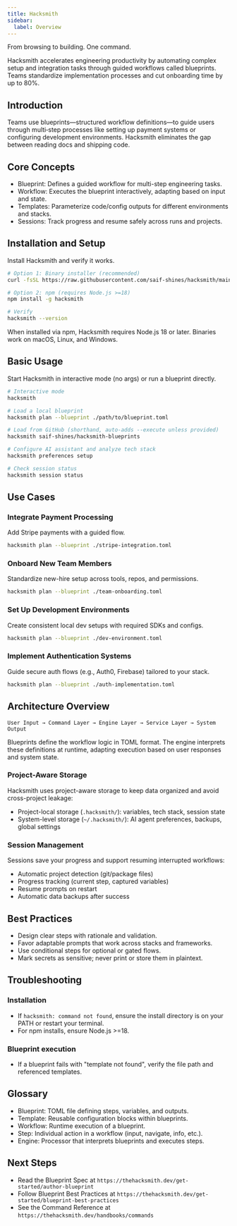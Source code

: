 ```yaml
---
title: Hacksmith
sidebar:
  label: Overview
---
```



From browsing to building. One command.

Hacksmith accelerates engineering productivity by automating complex setup and integration tasks through guided workflows called blueprints. Teams standardize implementation processes and cut onboarding time by up to 80%.

## Introduction

Teams use blueprints—structured workflow definitions—to guide users through multi‑step processes like setting up payment systems or configuring development environments. Hacksmith eliminates the gap between reading docs and shipping code.

## Core Concepts

- Blueprint: Defines a guided workflow for multi-step engineering tasks.
- Workflow: Executes the blueprint interactively, adapting based on input and state.
- Templates: Parameterize code/config outputs for different environments and stacks.
- Sessions: Track progress and resume safely across runs and projects.

## Installation and Setup

Install Hacksmith and verify it works.

```bash
# Option 1: Binary installer (recommended)
curl -fsSL https://raw.githubusercontent.com/saif-shines/hacksmith/main/scripts/install.sh | bash

# Option 2: npm (requires Node.js >=18)
npm install -g hacksmith

# Verify
hacksmith --version
```

When installed via npm, Hacksmith requires Node.js 18 or later. Binaries work on macOS, Linux, and Windows.

## Basic Usage

Start Hacksmith in interactive mode (no args) or run a blueprint directly.

```bash
# Interactive mode
hacksmith

# Load a local blueprint
hacksmith plan --blueprint ./path/to/blueprint.toml

# Load from GitHub (shorthand, auto-adds --execute unless provided)
hacksmith saif-shines/hacksmith-blueprints

# Configure AI assistant and analyze tech stack
hacksmith preferences setup

# Check session status
hacksmith session status
```

## Use Cases

### Integrate Payment Processing

Add Stripe payments with a guided flow.

```bash
hacksmith plan --blueprint ./stripe-integration.toml
```

### Onboard New Team Members

Standardize new-hire setup across tools, repos, and permissions.

```bash
hacksmith plan --blueprint ./team-onboarding.toml
```

### Set Up Development Environments

Create consistent local dev setups with required SDKs and configs.

```bash
hacksmith plan --blueprint ./dev-environment.toml
```

### Implement Authentication Systems

Guide secure auth flows (e.g., Auth0, Firebase) tailored to your stack.

```bash
hacksmith plan --blueprint ./auth-implementation.toml
```

## Architecture Overview

```
User Input → Command Layer → Engine Layer → Service Layer → System Output
```

Blueprints define the workflow logic in TOML format. The engine interprets these definitions at runtime, adapting execution based on user responses and system state.

### Project-Aware Storage

Hacksmith uses project-aware storage to keep data organized and avoid cross-project leakage:

- Project-local storage (`.hacksmith/`): variables, tech stack, session state
- System-level storage (`~/.hacksmith/`): AI agent preferences, backups, global settings

### Session Management

Sessions save your progress and support resuming interrupted workflows:

- Automatic project detection (git/package files)
- Progress tracking (current step, captured variables)
- Resume prompts on restart
- Automatic data backups after success

## Best Practices

- Design clear steps with rationale and validation.
- Favor adaptable prompts that work across stacks and frameworks.
- Use conditional steps for optional or gated flows.
- Mark secrets as sensitive; never print or store them in plaintext.

## Troubleshooting

### Installation

- If `hacksmith: command not found`, ensure the install directory is on your PATH or restart your terminal.
- For npm installs, ensure Node.js >=18.

### Blueprint execution

- If a blueprint fails with "template not found", verify the file path and referenced templates.

## Glossary

- Blueprint: TOML file defining steps, variables, and outputs.
- Template: Reusable configuration blocks within blueprints.
- Workflow: Runtime execution of a blueprint.
- Step: Individual action in a workflow (input, navigate, info, etc.).
- Engine: Processor that interprets blueprints and executes steps.

## Next Steps

- Read the Blueprint Spec at `https://thehacksmith.dev/get-started/author-blueprint`
- Follow Blueprint Best Practices at `https://thehacksmith.dev/get-started/blueprint-best-practices`
- See the Command Reference at `https://thehacksmith.dev/handbooks/commands`
